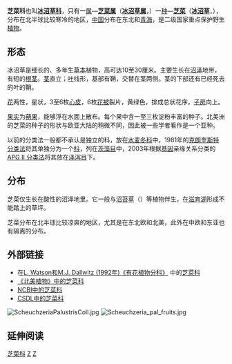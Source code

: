 {{Automatic taxobox
| taxon = Scheuchzeriaceae
| image = Scheuchzeria_palustris_Sturm3.jpg
| image_caption = [[芝菜|芝菜]] ''Scheuchzeria palustris''
| authority = F. Rudolphi
| subdivision_ranks = [[属|属]]
| subdivision = 参见正文
}}

'''芝菜科'''也叫'''[[冰沼草科|冰沼草科]]'''，只有一[[属|属]]—'''[[芝菜属|芝菜属]]'''（'''[[冰沼草属|冰沼草属]]'''，{{lang|la|''Scheuchzeria'' L.}}）一[[种|种]]—'''[[芝菜|芝菜]]'''（'''[[冰沼草|冰沼草]]'''，{{lang|la|''S. palustris'' L.}}），分布在北半球比较寒冷的地区，[[中国|中国]]分布在东北和[[青海|青海]]，是二级国家重点保护野生[[植物|植物]]。

== 形态 ==
冰沼草是细长的、多年生[[草本|草本]]植物，高可达10至30厘米。主要生长在[[沼泽|沼泽]]地带，有短的[[根茎|根茎]]。[[茎|茎]]直立；[[叶|叶]]线形，基部有鞘，交替在茎两侧。茎的下部还有已经死去的叶的鞘。

[[花|花]]两性，星状，3至6枚[[心皮|心皮]]，6枚[[花被|花被]]裂片，黄绿色，排成总状花序，[[子房|子房]]向上。

[[果实|果实]]为[[蒴果|蒴果]]，能够浮在水面上散布。每个果中含一至三枚淀粉丰富的种子。北美洲的芝菜的种子的形状与欧亚大陆的稍微不同，因此被一些学者看作是一个亚种。

以前的分类法一般都不承认是独立的科，放在[[水麦冬科|水麦冬科]]中，1981年的[[克朗奎斯特分类法|克朗奎斯特分类法]]将其单独分为一个[[科|科]]，列在[[茨藻目|茨藻目]]中，2003年根据[[基因|基因]]亲缘关系分类的[[APG_II_分类法|APG II 分类法]]将其放在[[泽泻目|泽泻目]]下。

== 分布 ==
芝菜仅生长在酸性的沼泽地里。它一般与[[沼苔草|沼苔草]]（{{lang|la|Carex limosa}}）等植物伴生，在[[滋育湖|滋育湖]]形成不能踏上的草坪。

芝菜分布在北半球比较凉爽的地区，尤其是在东北欧和北美，此外在中欧和东亚也有隔离的分布。

== 外部链接 ==
*在[http://delta-intkey.com/angio/ L. Watson和M.J. Dallwitz (1992年)《有花植物分科》] {{Wayback|url=http://delta-intkey.com/angio/ |date=20070103200438 }}中的[http://delta-intkey.com/angio/www/scheuchz.htm 芝菜科] {{Wayback|url=http://delta-intkey.com/angio/www/scheuchz.htm |date=20210422023028 }} 
*[http://www.efloras.org/florataxon.aspx?flora_id=1&taxon_id=10802 《北美植物》中的芝菜科] {{Wayback|url=http://www.efloras.org/florataxon.aspx?flora_id=1&taxon_id=10802 |date=20210422023109 }}
*[http://www.ncbi.nlm.nih.gov/Taxonomy/Browser/wwwtax.cgi?mode=Tree&id=27005&lvl=3&lin=f&keep=1&srchmode=1&unlock NCBI中的芝菜科] {{Wayback|url=http://www.ncbi.nlm.nih.gov/Taxonomy/Browser/wwwtax.cgi?mode=Tree&id=27005&lvl=3&lin=f&keep=1&srchmode=1&unlock |date=20190630010611 }}
*[http://www.csdl.tamu.edu/FLORA/cgi/gateway_family?fam=Scheuchzeriaceae  CSDL中的芝菜科] {{Wayback|url=http://www.csdl.tamu.edu/FLORA/cgi/gateway_family?fam=Scheuchzeriaceae |date=20081012212643 }}
[[File:ScheuchzeriaPalustrisColl.jpg|left]]
[[File:Scheuchzeria_pal_fruits.jpg|right]]

== 延伸阅读 ==
{{Wikisource further reading}}
{{commons category|Scheuchzeriaceae}}
{{Taxonbar|from=Q13829686}}

[[Category:芝菜科|]]
[[Category:植物科名|Z]]
[[Category:泽泻目|Z]]